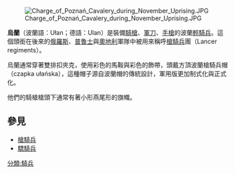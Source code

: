 [[File:Charge_of_Poznań_Cavalery_during_November_Uprising.JPG|thumb]]

'''烏蘭'''（波蘭語：Ułan；德語：Ulan）是裝備[[騎槍|騎槍]]、[[軍刀|軍刀]]、[[手槍|手槍]]的波蘭[[輕騎兵|輕騎兵]]。這個頭銜在後來的[[俄羅斯|俄羅斯]]、[[普魯士|普魯士]]與[[奧地利|奧地利]]軍隊中被用來稱呼[[槍騎兵|槍騎兵]]團（Lancer regiments）。

烏蘭通常穿著雙排扣夾克，使用彩色的馬鞍與彩色的飾帶，頭戴方頂波蘭槍騎兵帽（czapka ułańska），這種帽子源自波蘭帽的傳統設計，軍用版更加制式化與正式化。

他們的騎槍槍頭下通常有著小形燕尾形的旗幟。

==參見==
*[[槍騎兵|槍騎兵]]
*[[驃騎兵|驃騎兵]]


[[分類:騎兵|分類:騎兵]]